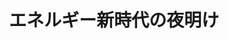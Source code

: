﻿---
title: "エネルギー新時代の夜明け"
category: "工学院"
vol: "42"
interviewee: "岡崎・伏信 "
url: ""
tags: []
pdf: "42-3.pdf"
career: ""
preface: "世の中のありとあらゆる物理法則を支配しているエネルギー。これからの発展のために人類はいかにしてエネルギーを利用していけばよいのか？ そんなテーマで多様な角度から研究しているのが岡崎・伏信である。エネルギー資源問題などに深く切り込んでいる。"
---
